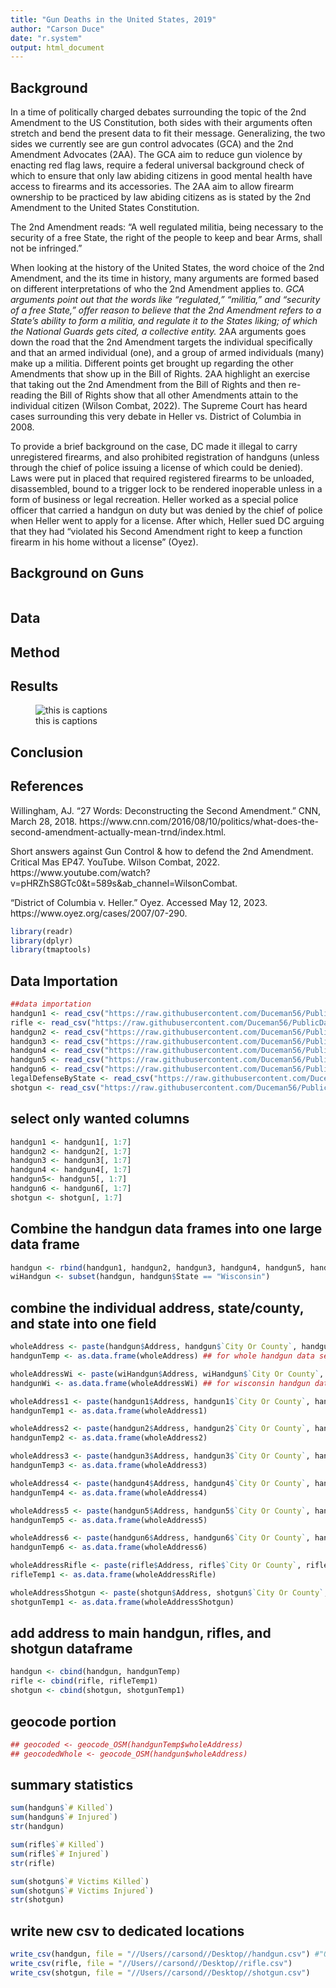```yaml
---
title: "Gun Deaths in the United States, 2019"
author: "Carson Duce"
date: "r.system"
output: html_document
---
```

## Background
In a time of politically charged debates surrounding the topic of the 2nd Amendment to the US Constitution, both sides with their arguments often stretch and bend the present data to fit their message. Generalizing, the two sides we currently see are gun control advocates (GCA) and the 2nd Amendment Advocates (2AA). The GCA aim to reduce gun violence by enacting red flag laws, require a federal universal background check of which to ensure that only law abiding citizens in good mental health have access to firearms and its accessories. The 2AA aim to allow firearm ownership to be practiced by law abiding citizens as is stated by the 2nd Amendment to the United States Constitution. 

The 2nd Amendment reads: "A well regulated militia, being necessary to the security of a free State, the right of the people to keep and bear Arms, shall not be infringed." 

When looking at the history of the United States, the word choice of the 2nd Amendment, and the its time in history, many arguments are formed based on different interpretations of who the 2nd Amendment applies to. *GCA arguments point out that the words like "regulated," "militia," and "security of a free State," offer reason to believe that the 2nd Amendment refers to a State's ability to form a militia, and regulate it to the States liking; of which the National Guards gets cited, a collective entity.* 2AA arguments goes down the road that the 2nd Amendment targets the individual specifically and that an armed individual (one), and a group of armed individuals (many) make up a militia. Different points get brought up regarding the other Amendments that show up in the Bill of Rights. 2AA highlight an exercise that taking out the 2nd Amendment from the Bill of Rights and then re-reading the Bill of Rights show that all other Amendments attain to the individual citizen (Wilson Combat, 2022). The Supreme Court has heard cases surrounding this very debate in Heller vs. District of Columbia in 2008. 

To provide a brief background on the case, DC made it illegal to carry unregistered firearms, and also prohibited registration of handguns (unless through the chief of police issuing a license of which could be denied). Laws were put in placed that required registered firearms to be unloaded, disassembled, bound to a trigger lock to be rendered inoperable unless in a form of business or legal recreation. Heller worked as a special police officer that carried a handgun on duty but was denied by the chief of police when Heller went to apply for a license. After which, Heller sued DC arguing that they had "violated his Second Amendment right to keep a function firearm in his home without a license" (Oyez).

## Background on Guns

```r


```

## Data

## Method

## Results

![this is captions](https://raw.githubusercontent.com/Duceman56/2019MappingOfGunArchive/main/pictures/handgunDeathsInUsa2019.png)

## Conclusion

## References
Willingham, AJ. “27 Words: Deconstructing the Second Amendment.” CNN, March 28, 2018. https://www.cnn.com/2016/08/10/politics/what-does-the-second-amendment-actually-mean-trnd/index.html. 

Short answers against Gun Control &amp; how to defend the 2nd Amendment. Critical Mas EP47. YouTube. Wilson Combat, 2022. https://www.youtube.com/watch?v=pHRZhS8GTc0&amp;t=589s&amp;ab_channel=WilsonCombat. 

"District of Columbia v. Heller." Oyez. Accessed May 12, 2023. https://www.oyez.org/cases/2007/07-290.

```r
library(readr)
library(dplyr)
library(tmaptools)
```


## Data Importation
```r

##data importation
handgun1 <- read_csv("https://raw.githubusercontent.com/Duceman56/PublicData/main/gunArchiveDataDec2nd2019ThroughDec31st2019HandgunIncidents.csv")
rifle <- read_csv("https://raw.githubusercontent.com/Duceman56/PublicData/main/gunArchiveDataJan1st2019ThroughDec31st2019RifleIncidents.csv")
handgun2 <- read_csv("https://raw.githubusercontent.com/Duceman56/PublicData/main/gunArchiveDataJan1st2019ThroughMar1st2019HandgunIncidents.csv")
handgun3 <- read_csv("https://raw.githubusercontent.com/Duceman56/PublicData/main/gunArchiveDataJul2nd2019ThroughSep1st2019HandgunIncidents.csv")
handgun4 <- read_csv("https://raw.githubusercontent.com/Duceman56/PublicData/main/gunArchiveDataMar2nd2019ThroughMay1st2019HandgunIncidents.csv")
handgun5 <- read_csv("https://raw.githubusercontent.com/Duceman56/PublicData/main/gunArchiveDataMay2nd2019ThroughJul1st2019HandgunIncidents.csv")
handgun6 <- read_csv("https://raw.githubusercontent.com/Duceman56/PublicData/main/gunArchiveDataSep2nd2019ThroughDec1st2019HandgunIncidents.csv")
legalDefenseByState <- read_csv("https://raw.githubusercontent.com/Duceman56/PublicData/main/usDataOnLegalityOfDefense.csv")
shotgun <- read_csv("https://raw.githubusercontent.com/Duceman56/PublicData/main/gunViolenceJan1stThroughDec31stShotgunIncidents.csv")
```

## select only wanted columns
```r
handgun1 <- handgun1[, 1:7]
handgun2 <- handgun2[, 1:7]
handgun3 <- handgun3[, 1:7]
handgun4 <- handgun4[, 1:7]
handgun5<- handgun5[, 1:7]
handgun6 <- handgun6[, 1:7]
shotgun <- shotgun[, 1:7]
```

## Combine the handgun data frames into one large data frame
```r
handgun <- rbind(handgun1, handgun2, handgun3, handgun4, handgun5, handgun6)
wiHandgun <- subset(handgun, handgun$State == "Wisconsin")
```

## combine the individual address, state/county, and state into one field
```r
wholeAddress <- paste(handgun$Address, handgun$`City Or County`, handgun$State, sep = ", ") ## for whole handgun data set
handgunTemp <- as.data.frame(wholeAddress) ## for whole handgun data set

wholeAddressWi <- paste(wiHandgun$Address, wiHandgun$`City Or County`, wiHandgun$State, sep = ", ") ## for wisconsin handgun data set
handgunWi <- as.data.frame(wholeAddressWi) ## for wisconsin handgun data set

wholeAddress1 <- paste(handgun1$Address, handgun1$`City Or County`, handgun1$State, sep = ", ")
handgunTemp1 <- as.data.frame(wholeAddress1)

wholeAddress2 <- paste(handgun2$Address, handgun2$`City Or County`, handgun2$State, sep = ", ")
handgunTemp2 <- as.data.frame(wholeAddress2)

wholeAddress3 <- paste(handgun3$Address, handgun3$`City Or County`, handgun3$State, sep = ", ")
handgunTemp3 <- as.data.frame(wholeAddress3)

wholeAddress4 <- paste(handgun4$Address, handgun4$`City Or County`, handgun4$State, sep = ", ")
handgunTemp4 <- as.data.frame(wholeAddress4)

wholeAddress5 <- paste(handgun5$Address, handgun5$`City Or County`, handgun5$State, sep = ", ")
handgunTemp5 <- as.data.frame(wholeAddress5)

wholeAddress6 <- paste(handgun6$Address, handgun6$`City Or County`, handgun6$State, sep = ", ")
handgunTemp6 <- as.data.frame(wholeAddress6)

wholeAddressRifle <- paste(rifle$Address, rifle$`City Or County`, rifle$State, sep = ", ")
rifleTemp1 <- as.data.frame(wholeAddressRifle)

wholeAddressShotgun <- paste(shotgun$Address, shotgun$`City Or County`, shotgun$State, sep = ", ")
shotgunTemp1 <- as.data.frame(wholeAddressShotgun)
```

## add address to main handgun, rifles, and shotgun dataframe
```r
handgun <- cbind(handgun, handgunTemp)
rifle <- cbind(rifle, rifleTemp1)
shotgun <- cbind(shotgun, shotgunTemp1)
```

## geocode portion
```r
## geocoded <- geocode_OSM(handgunTemp$wholeAddress)
## geocodedWhole <- geocode_OSM(handgun$wholeAddress)
```

## summary statistics
```r
sum(handgun$`# Killed`)
sum(handgun$`# Injured`)
str(handgun)

sum(rifle$`# Killed`)
sum(rifle$`# Injured`)
str(rifle)

sum(shotgun$`# Victims Killed`)
sum(shotgun$`# Victims Injured`)
str(shotgun)
```


## write new csv to dedicated locations
```r
write_csv(handgun, file = "//Users//carsond//Desktop//handgun.csv") #"Q://StudentCoursework//Zeitler//GEOG.280.001.2235//DUCECR1126//09 - Final Map Project//handgun.csv")
write_csv(rifle, file = "//Users//carsond//Desktop//rifle.csv")
write_csv(shotgun, file = "//Users//carsond//Desktop//shotgun.csv")
```
